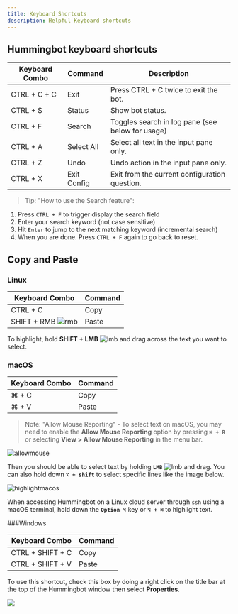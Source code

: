 ```yaml
---
title: Keyboard Shortcuts
description: Helpful Keyboard shortcuts
---
```


## Hummingbot keyboard shortcuts

| Keyboard Combo | Command | Description |
|-------- | ----------- | ----------- |
| CTRL + C + C | Exit | Press CTRL + C twice to exit the bot.
| CTRL + S | Status | Show bot status.
| CTRL + F | Search | Toggles search in log pane (see below for usage)
| CTRL + A | Select All | Select all text in the input pane only.
| CTRL + Z | Undo | Undo action in the input pane only.
| CTRL + X | Exit Config | Exit from the current configuration question.

> Tip: "How to use the Search feature":
1. Press `CTRL + F` to trigger display the search field
2. Enter your search keyword (not case sensitive)
3. Hit `Enter` to jump to the next matching keyword (incremental search)
4. When you are done. Press `CTRL + F` again to go back to reset.

## Copy and Paste

### Linux

| Keyboard Combo | Command |
|-------- | ----------- |
| CTRL + C | Copy
| SHIFT + RMB ![rmb](rmb.png)| Paste

To highlight, hold **SHIFT + LMB** ![lmb](lmb.svg) and drag across the text you want to select.

### macOS

| Keyboard Combo | Command |
|-------- | ----------- |
| ⌘ + C | Copy
| ⌘ + V | Paste


> Note: "Allow Mouse Reporting" - To select text on macOS, you may need to enable the **Allow Mouse Reporting** option by pressing **`⌘ + R`** or selecting  **View > Allow Mouse Reporting** in the menu bar.

![allowmouse](allow_mouse_reporting.png)

Then you should be able to select text by holding **`LMB`** ![lmb](lmb.svg) and drag. You can also hold down **`⌥ + shift`** to select specific lines like the image below.

![highlightmacos](highlight_macos.png)

When accessing Hummingbot on a Linux cloud server through `ssh` using a macOS terminal, hold down the **`Option ⌥`** key or **`⌥ + ⌘`** to highlight text.


###Windows

| Keyboard Combo | Command |
|-------- | ----------- |
| CTRL + SHIFT + C | Copy
| CTRL + SHIFT + V | Paste

To use this shortcut, check this box by doing a right click on the title bar at the top of the Hummingbot window then select **Properties**.

![](properties_windows.png)